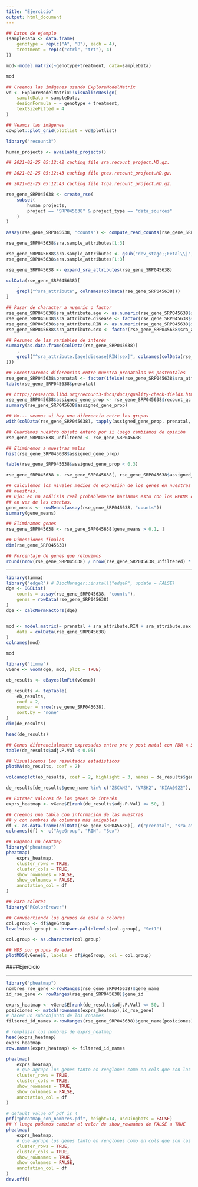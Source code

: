```yaml
---
title: "Ejercicio"
output: html_document
---
```


```r
## Datos de ejemplo
(sampleData <- data.frame(
    genotype = rep(c("A", "B"), each = 4),
    treatment = rep(c("ctrl", "trt"), 4)
))
```

```r
mod<-model.matrix(~genotype+treatment, data=sampleData)
```

```r
mod
```


```r
## Creemos las imágenes usando ExploreModelMatrix
vd <- ExploreModelMatrix::VisualizeDesign(
    sampleData = sampleData,
    designFormula = ~ genotype + treatment,
    textSizeFitted = 4
)

## Veamos las imágenes
cowplot::plot_grid(plotlist = vd$plotlist)
```




```r
library("recount3")

human_projects <- available_projects()

## 2021-02-25 05:12:42 caching file sra.recount_project.MD.gz.

## 2021-02-25 05:12:43 caching file gtex.recount_project.MD.gz.

## 2021-02-25 05:12:43 caching file tcga.recount_project.MD.gz.

rse_gene_SRP045638 <- create_rse(
    subset(
        human_projects,
        project == "SRP045638" & project_type == "data_sources"
    )
)
```
```r
assay(rse_gene_SRP045638, "counts") <- compute_read_counts(rse_gene_SRP045638)
```

```r
rse_gene_SRP045638$sra.sample_attributes[1:3]
```
```r
rse_gene_SRP045638$sra.sample_attributes <- gsub("dev_stage;;Fetal\\|", "", rse_gene_SRP045638$sra.sample_attributes)
rse_gene_SRP045638$sra.sample_attributes[1:3]
```

```r
rse_gene_SRP045638 <- expand_sra_attributes(rse_gene_SRP045638)

colData(rse_gene_SRP045638)[
    ,
    grepl("^sra_attribute", colnames(colData(rse_gene_SRP045638)))
]
```

```r
## Pasar de character a nuemric o factor
rse_gene_SRP045638$sra_attribute.age <- as.numeric(rse_gene_SRP045638$sra_attribute.age)
rse_gene_SRP045638$sra_attribute.disease <- factor(rse_gene_SRP045638$sra_attribute.disease)
rse_gene_SRP045638$sra_attribute.RIN <- as.numeric(rse_gene_SRP045638$sra_attribute.RIN)
rse_gene_SRP045638$sra_attribute.sex <- factor(rse_gene_SRP045638$sra_attribute.sex)

## Resumen de las variables de interés
summary(as.data.frame(colData(rse_gene_SRP045638)[
    ,
    grepl("^sra_attribute.[age|disease|RIN|sex]", colnames(colData(rse_gene_SRP045638)))
]))
```

```r
## Encontraremos diferencias entre muestra prenatalas vs postnatales
rse_gene_SRP045638$prenatal <- factor(ifelse(rse_gene_SRP045638$sra_attribute.age < 0, "prenatal", "postnatal"))
table(rse_gene_SRP045638$prenatal)
```

```r
## http://research.libd.org/recount3-docs/docs/quality-check-fields.html
rse_gene_SRP045638$assigned_gene_prop <- rse_gene_SRP045638$recount_qc.gene_fc_count_all.assigned / rse_gene_SRP045638$recount_qc.gene_fc_count_all.total
summary(rse_gene_SRP045638$assigned_gene_prop)
```

```r
## Hm... veamos si hay una diferencia entre los grupos
with(colData(rse_gene_SRP045638), tapply(assigned_gene_prop, prenatal, summary))
```

```r
## Guardemos nuestro objeto entero por si luego cambiamos de opinión
rse_gene_SRP045638_unfiltered <- rse_gene_SRP045638

## Eliminemos a muestras malas
hist(rse_gene_SRP045638$assigned_gene_prop)
```

```r
table(rse_gene_SRP045638$assigned_gene_prop < 0.3)
```

```r
rse_gene_SRP045638 <- rse_gene_SRP045638[, rse_gene_SRP045638$assigned_gene_prop > 0.3]

## Calculemos los niveles medios de expresión de los genes en nuestras
## muestras.
## Ojo: en un análisis real probablemente haríamos esto con los RPKMs o CPMs
## en vez de las cuentas.
gene_means <- rowMeans(assay(rse_gene_SRP045638, "counts"))
summary(gene_means)
```

```r
## Eliminamos genes
rse_gene_SRP045638 <- rse_gene_SRP045638[gene_means > 0.1, ]

## Dimensiones finales
dim(rse_gene_SRP045638)
```

```r
## Porcentaje de genes que retuvimos
round(nrow(rse_gene_SRP045638) / nrow(rse_gene_SRP045638_unfiltered) * 100, 2)
```
-------------------------------------

```r
library(limma)
library("edgeR") # BiocManager::install("edgeR", update = FALSE)
dge <- DGEList(
    counts = assay(rse_gene_SRP045638, "counts"),
    genes = rowData(rse_gene_SRP045638)
)
dge <- calcNormFactors(dge)
```

```r

```
```r
mod <- model.matrix(~ prenatal + sra_attribute.RIN + sra_attribute.sex + assigned_gene_prop,
    data = colData(rse_gene_SRP045638)
)
colnames(mod)
```

```r
mod
```

```r
library("limma")
vGene <- voom(dge, mod, plot = TRUE)
```

```r
eb_results <- eBayes(lmFit(vGene))

de_results <- topTable(
    eb_results,
    coef = 2,
    number = nrow(rse_gene_SRP045638),
    sort.by = "none"
)
dim(de_results)
```

```r
head(de_results)
```

```r
## Genes diferencialmente expresados entre pre y post natal con FDR < 5%
table(de_results$adj.P.Val < 0.05)
```

```r
## Visualicemos los resultados estadísticos
plotMA(eb_results, coef = 2)
```

```r
volcanoplot(eb_results, coef = 2, highlight = 3, names = de_results$gene_name)
```

```r
de_results[de_results$gene_name %in% c("ZSCAN2", "VASH2", "KIAA0922"), ]
```

```r
## Extraer valores de los genes de interés
exprs_heatmap <- vGene$E[rank(de_results$adj.P.Val) <= 50, ]

## Creemos una tabla con información de las muestras
## y con nombres de columnas más amigables
df <- as.data.frame(colData(rse_gene_SRP045638)[, c("prenatal", "sra_attribute.RIN", "sra_attribute.sex")])
colnames(df) <- c("AgeGroup", "RIN", "Sex")

## Hagamos un heatmap
library("pheatmap")
pheatmap(
    exprs_heatmap,
    cluster_rows = TRUE,
    cluster_cols = TRUE,
    show_rownames = FALSE,
    show_colnames = FALSE,
    annotation_col = df
)
```

```r
## Para colores
library("RColorBrewer")

## Conviertiendo los grupos de edad a colores
col.group <- df$AgeGroup
levels(col.group) <- brewer.pal(nlevels(col.group), "Set1")
```


```r
col.group <- as.character(col.group)

## MDS por grupos de edad
plotMDS(vGene$E, labels = df$AgeGroup, col = col.group)
```


####Ejercicio

-------------------------
```r
library("pheatmap")
nombres_rse_gene <-rowRanges(rse_gene_SRP045638)$gene_name
id_rse_gene <- rowRanges(rse_gene_SRP045638)$gene_id

exprs_heatmap <- vGene$E[rank(de_results$adj.P.Val) <= 50, ]
posiciones <- match(rownames(exprs_heatmap),id_rse_gene)
# hacer un subconjunto de los ronames 
filtered_id_names <-rowRanges(rse_gene_SRP045638)$gene_name[posiciones]

# remplazar los nombres de exprs_heatmap
head(exprs_heatmap)
exprs_heatmap
row.names(exprs_heatmap) <- filtered_id_names

pheatmap(
    exprs_heatmap,
    # que agrupe los genes tanto en renglones como en cols que son las muestras
    cluster_rows = TRUE,
    cluster_cols = TRUE,
    show_rownames = TRUE,
    show_colnames = FALSE,
    annotation_col = df
)
```


```r
# default value of pdf is 4
pdf("pheatmap_con_nombres.pdf", height=14, useDingbats = FALSE)
## Y luego podemos cambiar el valor de show_rownames de FALSE a TRUE
pheatmap(
    exprs_heatmap,
    # que agrupe los genes tanto en renglones como en cols que son las muestras
    cluster_rows = TRUE,
    cluster_cols = TRUE,
    show_rownames = TRUE,
    show_colnames = FALSE,
    annotation_col = df
)
dev.off()
```

